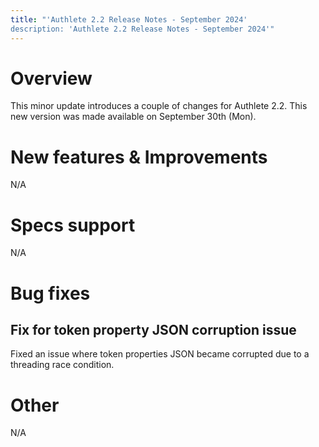 ```yaml
---
title: "'Authlete 2.2 Release Notes - September 2024'
description: 'Authlete 2.2 Release Notes - September 2024'"
---
```


# Overview

This minor update introduces a couple of changes for Authlete 2.2.
This new version was made available on September 30th (Mon).

# New features & Improvements

N/A

# Specs support

N/A

# Bug fixes

## Fix for token property JSON corruption issue

Fixed an issue where token properties JSON became corrupted due to a threading race condition.

# Other

N/A
